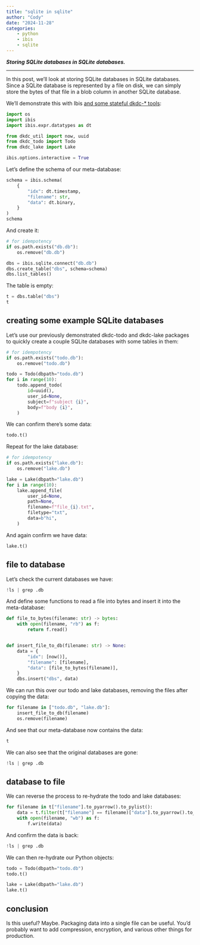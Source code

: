 ```yaml
---
title: "sqlite in sqlite"
author: "Cody"
date: "2024-11-28"
categories:
    - python
    - ibis
    - sqlite
---
```


***Storing SQLite databases in SQLite databases.***

---

In this post, we'll look at storing SQLite databases in SQLite databases. Since a SQLite database is represented by a file on disk, we can simply store the bytes of that file in a blob column in another SQLite database.

We'll demonstrate this with Ibis [and some stateful dkdc-* tools](../fast-simple-state/index.qmd):

```python
import os
import ibis
import ibis.expr.datatypes as dt

from dkdc_util import now, uuid
from dkdc_todo import Todo
from dkdc_lake import Lake

ibis.options.interactive = True
```

Let's define the schema of our meta-database:

```python
schema = ibis.schema(
    {
        "idx": dt.timestamp,
        "filename": str,
        "data": dt.binary,
    }
)
schema
```

And create it:

```python
# for idempotency
if os.path.exists("db.db"):
    os.remove("db.db")

dbs = ibis.sqlite.connect("db.db")
dbs.create_table("dbs", schema=schema)
dbs.list_tables()
```

The table is empty:

```python
t = dbs.table("dbs")
t
```

## creating some example SQLite databases

Let's use our previously demonstrated dkdc-todo and dkdc-lake packages to quickly create a couple SQLite databases with some tables in them:

```python
# for idempotency
if os.path.exists("todo.db"):
    os.remove("todo.db")

todo = Todo(dbpath="todo.db")
for i in range(10):
    todo.append_todo(
        id=uuid(),
        user_id=None,
        subject=f"subject {i}",
        body=f"body {i}",
    )
```

We can confirm there's some data:

```python
todo.t()
```

Repeat for the lake database:

```python
# for idempotency
if os.path.exists("lake.db"):
    os.remove("lake.db")

lake = Lake(dbpath="lake.db")
for i in range(10):
    lake.append_file(
        user_id=None,
        path=None,
        filename=f"file_{i}.txt",
        filetype="txt",
        data=b"hi",
    )
```

And again confirm we have data:

```python
lake.t()
```

## file to database

Let's check the current databases we have:

```python
!ls | grep .db
```

And define some functions to read a file into bytes and insert it into the meta-database:

```python
def file_to_bytes(filename: str) -> bytes:
    with open(filename, "rb") as f:
        return f.read()


def insert_file_to_db(filename: str) -> None:
    data = {
        "idx": [now()],
        "filename": [filename],
        "data": [file_to_bytes(filename)],
    }
    dbs.insert("dbs", data)
```

We can run this over our todo and lake databases, removing the files after copying the data:

```python
for filename in ["todo.db", "lake.db"]:
    insert_file_to_db(filename)
    os.remove(filename)
```

And see that our meta-database now contains the data:

```python
t
```

We can also see that the original databases are gone:

```python
!ls | grep .db
```

## database to file

We can reverse the process to re-hydrate the todo and lake databases:

```python
for filename in t["filename"].to_pyarrow().to_pylist():
    data = t.filter(t["filename"] == filename)["data"].to_pyarrow().to_pylist()[0]
    with open(filename, "wb") as f:
        f.write(data)
```

And confirm the data is back:

```python
!ls | grep .db
```

We can then re-hydrate our Python objects:

```python
todo = Todo(dbpath="todo.db")
todo.t()
```

```python
lake = Lake(dbpath="lake.db")
lake.t()
```

## conclusion

Is this useful? Maybe. Packaging data into a single file can be useful. You'd probably want to add compression, encryption, and various other things for production.
